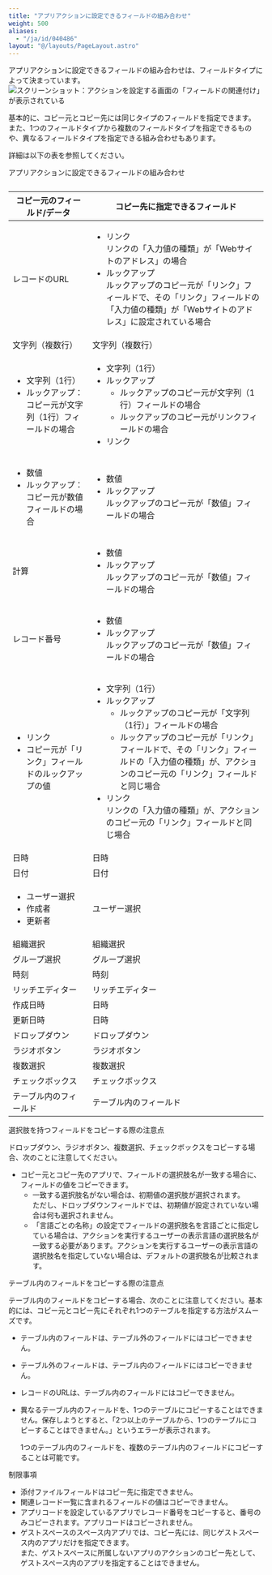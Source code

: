 ```yaml
---
title: "アプリアクションに設定できるフィールドの組み合わせ"
weight: 500
aliases:
  - "/ja/id/040486"
layout: "@/layouts/PageLayout.astro"
---
```




アプリアクションに設定できるフィールドの組み合わせは、フィールドタイプによって決まっています。
<Img src="/k/kintone/img-ja/copy_appaction_01.png" alt="スクリーンショット：アクションを設定する画面の「フィールドの関連付け」が表示されている" />

基本的に、コピー元とコピー先には同じタイプのフィールドを指定できます。  
また、1つのフィールドタイプから複数のフィールドタイプを指定できるものや、異なるフィールドタイプを指定できる組み合わせもあります。  

詳細は以下の表を参照してください。

<Heading id="appaction_copy_appaction_10">アプリアクションに設定できるフィールドの組み合わせ</Heading>

<table style="">
  <caption></caption>
  <thead>
    <tr>
      <th>コピー元のフィールド/データ</th>
      <th>コピー先に指定できるフィールド</th>
    </tr>
  </thead>
  <tbody>
    <tr>
      <td>レコードのURL</td>
      <td>
        <ul>
          <li>
            リンク<br />
            リンクの「入力値の種類」が「Webサイトのアドレス」の場合
          </li>
          <li>
            ルックアップ<br />
            ルックアップのコピー元が「リンク」フィールドで、その「リンク」フィールドの「入力値の種類」が「Webサイトのアドレス」に設定されている場合
          </li>
        </ul>
      </td>
    </tr>
    <tr>
      <td>文字列（複数行）</td>
      <td>文字列（複数行）</td>
    </tr>
    <tr>
      <td>
        <ul>
          <li>文字列（1行）</li>
          <li>ルックアップ：コピー元が文字列（1行）フィールドの場合</li>
        </ul>
      </td>
      <td colspan="1" rowspan="1">
        <ul>
          <li>文字列（1行）</li>
          <li>
            ルックアップ
            <ul>
            <li>ルックアップのコピー元が文字列（1行）フィールドの場合</li>
            <li>ルックアップのコピー元がリンクフィールドの場合</li>
            </ul>
          </li>
          <li>リンク</li>
        </ul>
      </td>
    </tr>
    <tr>
      <td>
        <ul>
          <li>数値</li>
          <li>ルックアップ：コピー元が数値フィールドの場合</li>
        </ul>
      </td>
      <td colspan="1" rowspan="1">
        <ul>
          <li>数値</li>
          <li>
            ルックアップ<br />
            ルックアップのコピー元が「数値」フィールドの場合
          </li>
        </ul>
      </td>
    </tr>
    <tr>
      <td>計算</td>
      <td rowspan="1">
        <ul>
          <li>数値</li>
          <li>
            ルックアップ<br />
            ルックアップのコピー元が「数値」フィールドの場合
          </li>
        </ul>
      </td>
    </tr>
    <tr>
      <td>レコード番号</td>
      <td>
        <ul>
          <li>数値</li>
          <li>
            ルックアップ<br />
            ルックアップのコピー元が「数値」フィールドの場合
          </li>
        </ul>
      </td>
    </tr>
    <tr>
      <td>
        <ul>
          <li>リンク</li>
          <li>コピー元が「リンク」フィールドのルックアップの値</li>
        </ul>
      </td>
      <td>
        <ul>
          <li>文字列（1行）</li>
          <li>
            ルックアップ
            <ul>
            <li>ルックアップのコピー元が「文字列（1行）」フィールドの場合</li>
            <li>ルックアップのコピー元が「リンク」フィールドで、その「リンク」フィールドの「入力値の種類」が、アクションのコピー元の「リンク」フィールドと同じ場合</li>
            </ul>
          </li>
          <li>
            リンク<br />
            リンクの「入力値の種類」が、アクションのコピー元の「リンク」フィールドと同じ場合
          </li>
        </ul>
      </td>
    </tr>
    <tr>
      <td>日時</td>
      <td>日時</td>
    </tr>
    <tr>
      <td>日付</td>
      <td>日付</td>
    </tr>
    <tr>
      <td>
        <ul>
          <li>ユーザー選択</li>
          <li>作成者</li>
          <li>更新者</li>
        </ul>
      </td>
      <td colspan="1" rowspan="1">ユーザー選択</td>
    </tr>
    <tr>
     <td>組織選択</td>
     <td>組織選択</td>
    </tr>
    <tr>
      <td>グループ選択</td>
      <td>グループ選択</td>
    </tr>
    <tr>
      <td>時刻</td>
      <td>時刻</td>
    </tr>
    <tr>
      <td>リッチエディター</td>
      <td>リッチエディター</td>
    </tr>
    <tr>
      <td>作成日時</td>
      <td>日時</td>
    </tr>
    <tr>
      <td>更新日時</td>
      <td>日時</td>
    </tr>
    <tr>
      <td>ドロップダウン</td>
      <td>ドロップダウン</td>
    </tr>
    <tr>
      <td>ラジオボタン</td>
      <td>ラジオボタン</td>
    </tr>
    <tr>
      <td>複数選択</td>
      <td>複数選択</td>
    </tr>
    <tr>
      <td>チェックボックス</td>
      <td>チェックボックス</td>
    </tr>
    <tr>
      <td>テーブル内のフィールド</td>
      <td>テーブル内のフィールド</td>
    </tr>
  </tbody>
</table>

<Heading id="appaction_copy_appaction_20">選択肢を持つフィールドをコピーする際の注意点</Heading>

ドロップダウン、ラジオボタン、複数選択、チェックボックスをコピーする場合、次のことに注意してください。

* コピー元とコピー先のアプリで、フィールドの選択肢名が一致する場合に、フィールドの値をコピーできます。
  * 一致する選択肢名がない場合は、初期値の選択肢が選択されます。  
    ただし、ドロップダウンフィールドでは、初期値が設定されていない場合は何も選択されません。
  * 「言語ごとの名称」の設定でフィールドの選択肢名を言語ごとに指定している場合は、アクションを実行するユーザーの表示言語の選択肢名が一致する必要があります。アクションを実行するユーザーの表示言語の選択肢名を指定していない場合は、デフォルトの選択肢名が比較されます。

<Heading id="appaction_copy_appaction_25">テーブル内のフィールドをコピーする際の注意点</Heading>

テーブル内のフィールドをコピーする場合、次のことに注意してください。基本的には、コピー元とコピー先にそれぞれ1つのテーブルを指定する方法がスムーズです。

* テーブル内のフィールドは、テーブル外のフィールドにはコピーできません。
* テーブル外のフィールドは、テーブル内のフィールドにはコピーできません。
* レコードのURLは、テーブル内のフィールドにはコピーできません。
* 異なるテーブル内のフィールドを、1つのテーブルにコピーすることはできません。保存しようとすると、「2つ以上のテーブルから、1つのテーブルにコピーすることはできません。」というエラーが表示されます。

   <Note>

   1つのテーブル内のフィールドを、複数のテーブル内のフィールドにコピーすることは可能です。

   </Note>

<Heading id="appaction_copy_appaction_30">制限事項</Heading>

* 添付ファイルフィールドはコピー先に指定できません。
* 関連レコード一覧に含まれるフィールドの値はコピーできません。
* アプリコードを設定しているアプリでレコード番号をコピーすると、番号のみコピーされます。アプリコードはコピーされません。
* ゲストスペースのスペース内アプリでは、コピー先には、同じゲストスペース内のアプリだけを指定できます。  
  また、ゲストスペースに所属しないアプリのアクションのコピー先として、ゲストスペース内のアプリを指定することはできません。
